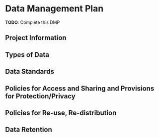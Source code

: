 # Data Management Plan {#data_mgmt_plan -}

::: {.todo_box}
**TODO**: Complete this DMP
:::

## Project Information {-}

## Types of Data {-}

## Data Standards {-}

## Policies for Access and Sharing and Provisions for Protection/Privacy {-}

## Policies for Re-use, Re-distribution {-}

## Data Retention {-}
